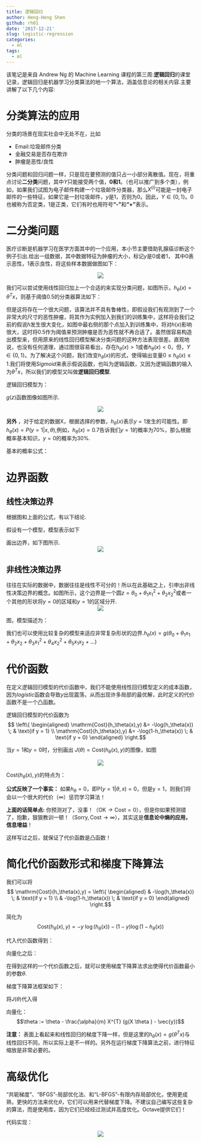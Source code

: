 ```yaml
---
title: 逻辑回归
author: Heng-Heng Shen
github: rh01
date: '2017-12-21'
slug: logistic-regression
categories:
  - ml
tags:
  - ml
---
```



\noindent 该笔记是来自 Andrew Ng 的 Machine Learning 课程的第三周:**逻辑回归**的课堂记录，逻辑回归是机器学习分类算法的地一个算法，涵盖信息论的相关内容.主要讲解了以下几个内容:
\begin{itemize}
\setlength{\itemsep}{1pt}
\setlength{\parskip}{0pt}
\setlength{\parsep}{0pt}
- 分类算法的应用
- 二元分类问题
- 边界函数
- 代价函数
- 梯度下降算法
\end{itemize}


# 分类算法的应用
分类的场景在现实社会中无处不在，比如


- Email:垃圾邮件分类
- 金融交易是否存在欺诈
- 肿瘤是恶性/良性



分类问题和回归问题一样，只是现在要预测的值只占一小部分离散值。现在，将重点讨论**二分类**问题，其中$Y$只能接受两个值，**0和1**。（也可以推广到多个类），例如，如果我们试图为电子邮件构建一个垃圾邮件分类器，那么$X^{(i)}$可能是一封电子邮件的一些特征，如果它是一封垃圾邮件，$y$是1，否则为0。因此，$Y \in \{0,1\}$。0也被称为否定类，1是正类，它们有时也用符号**“-”**和**“+”**表示。

# 二分类问题

医疗诊断是机器学习在医学方面其中的一个应用，本小节主要借助乳腺癌诊断这个例子引出.给出一组数据，其中数据特征为肿瘤的大小，标记$y$是0或者1， 其中0表示恶性，1表示良性，将这些样本数据做图如下：

\begin{figure}[htbp]
\begin{center}
  \includegraphics[width=0.7\textwidth]{tumor_logistic.png}
  \caption{乳腺癌数据}\label{figure:tumor_logistic}
\end{center}
\end{figure}
<center>
![](http://olrs8j04a.bkt.clouddn.com/17-12-21/24665725.jpg)
</center>

我们可以尝试使用线性回归加上一个合适的\textbf{“阈值”}来实现分类问题，如图\ref{figure:tumor_logistic}所示，$h_{\theta}(x) = \theta^{T}x$，则基于阈值0.5的分类器算法如下：
\begin{align*}
& h_\theta(x) \geq 0.5 \rightarrow y = 1 \\
& h_\theta(x) < 0.5 \rightarrow y = 0 
\end{align*}

但是这将存在一个很大问题，该算法并不具有鲁棒性，即假设我们有观测到了一个非常大的尺寸的恶性肿瘤，将其作为实例加入到我们的训练集中，这样将会我们之前的假说$h$发生很大变化，如图\ref{figure:tumor_logistic}中最右侧的那个点加入到训练集中，将对$h(x)$影响很大，这时将0.5作为阈值来预测肿瘤是否为恶性就不再合适了。虽然很容易构造出模型来，但用原来的线性回归模型解决分类问题的这种方法表现很差。直观地说，也没有任何道理，通过图\ref{figure:tumor_logistic}很容易看出，存在$h_{\theta}(x)>1$或者$h_{\theta}(x)<0$，但，$Y \in \{0,1\}$。为了解决这个问题，我们改变$h_{\theta}(x)$的形式，使得输出变量$0 \leq  h_{\theta}(x) \leq  1$.我们将使用$Sigmoid$来表示假说函数，也叫为逻辑函数，又因为逻辑函数的输入为$\theta^{T}x$，所以我们的模型又叫做**逻辑回归模型**.

逻辑回归模型为：
\begin{align*}
& h_\theta (x) = g ( \theta^T x )\\
& z = \theta^T x \\
&g(z) = \dfrac{1}{1 + e^{-z}}
\end{align*}

$g(z)$函数图像如图\ref{figure:sigmoid}所示.

<center>
![](http://olrs8j04a.bkt.clouddn.com/17-12-21/53893816.jpg)
</center>
\begin{figure}[htbp]
\begin{center}
	\includegraphics[width=0.7\textwidth]{sigmoid.png}
	\caption{Sigmoid函数图像}\label{figure:sigmoid}
\end{center}
\end{figure}


**另外** ，对于给定的数据X，根据选择的参数，$h_{\theta}(x)$表示$y=1$发生的可能性。即$h_{\theta}(x) = {P}(y=1 | x,\theta)$,例如，$h_{\theta}(x)= 0.7$告诉我们$y=1$的概率为$70\%$，那么根据概率基本知识，$y=0$的概率为$30\%$.

基本的概率公式：
\begin{align*}
& h_\theta(x) = P(y=1 | x ; \theta) = 1 - P(y=0 | x ; \theta) \\
& P(y = 0 | x;\theta) + P(y = 1 | x ; \theta) = 1
\end{align*}

# 边界函数
## 线性决策边界
根据图\ref{figure:sigmoid}和上面的公式，有以下结论.
\begin{align*}
&z=0, e^{0}=1 \Rightarrow g(z)=1/2 \\
& z \to \infty, e^{-\infty} \to 0 \Rightarrow g(z)=1 \\
&z \to -\infty, e^{\infty}\to \infty \Rightarrow g(z)=0 \\
& \theta^{T}x \geq 0 \rightarrow h_\theta(x) \geq 0.5 \rightarrow y = 1 \\
& \theta^{T}x < 0 \rightarrow h_\theta(x) < 0.5 \rightarrow y = 0
\end{align*}

假设有一个模型，模型表示如下

\begin{align*}
& \theta = 
\begin{bmatrix}
-3 \\
1 \\
1 \end{bmatrix}\\
& y = 1 \; if \; -3 + 1 x_1 + 1 x_2 \geq 0\\
& y = 1 \; if \; x_1 + x_2 \geq 3
\end{align*}

画出边界，如下图\ref{figure:example}所示.
\begin{figure}[htbp]
\begin{center}
	\includegraphics[width=0.5\textwidth]{example_log.png}
	\caption{线性决策边界}\label{figure:example}
\end{center}
\end{figure}
<center>
![](http://olrs8j04a.bkt.clouddn.com/17-12-21/40568449.jpg)
</center>

## 非线性决策边界
往往在实际的数据中，数据往往是线性不可分的！所以在此基础之上，引申出非线性决策边界的概念。如图所示，这个边界是一个圆$z = \theta_0 + \theta_1 x_1^2 +\theta_2 x_2^2$或者一个其他的形状将$y = 0$的区域和$y = 1$的区域分开.
\begin{figure}[htbp]
\begin{center}
	\includegraphics[width=0.5\textwidth]{unlinear.png}
	\caption{非线性决策边界}\label{figure:unlinear}
\end{center}
\end{figure}



<center>
![](http://olrs8j04a.bkt.clouddn.com/17-12-21/68833588.jpg)
</center>


图\ref{figure:unlinear}，模型描述为：
\begin{align*}
h_{\theta}(x) &= g(\theta_{0} + \theta_{1}x_{1} + \theta_{2}x_{2} + \theta_{3}x_{1}^2 + \theta_{4}x_{2}^2)\\
h_{\theta}(x) &= g(-1 + 0 x_{1} + 0 x_{2} + 1 x_{1}^2 + 1 x_{2}^2)\\
y &= 1 \; if  \; 1 x_{1}^2 + 1 x_{2}^2 \geq 1
\end{align*}

我们也可以使用比较复杂的模型来适应非常复杂形状的边界.$h_{\theta}(x) = g(\theta_0 + \theta_1 x_1 +\theta_2 x_2 + \theta_3 x_1^2 + \theta_4 x_2^2  + \theta_5 x_1x_2 +...)$

# 代价函数
在定义逻辑回归模型的代价函数中，我们不能使用线性回归模型定义的成本函数，因为$logistic$函数会导致$y$出现震荡，从而出现许多局部的最优解，此时定义的代价函数不是一个凸函数。

逻辑回归模型的代价函数为
\begin{align*}
 J(\theta) &= \dfrac{1}{m} \sum_{i=1}^m \mathrm{Cost}(h_\theta(x^{(i)}),y^{(i)})
\end{align*}
$$
\left\{
 \begin{aligned}
 \mathrm{Cost}(h_\theta(x),y) &= -\log(h_\theta(x)) \; & \text{if y = 1} \\
 \mathrm{Cost}(h_\theta(x),y) &= -\log(1-h_\theta(x)) \; & \text{if y = 0}
  \end{aligned}
\right.$$

当$y=1$和$y=0$时，分别画出 $J(\theta) = \mathrm{Cost}(h_{\theta}(x), y)$的图像，如图\ref{figure:y}

\begin{figure}[htbp]
\centering                                                          %居中
\subfigure[当y=1时]{                    %第一张子图
\begin{minipage}{7cm}
\centering                                                          %子图居中
\includegraphics[scale=0.75]{y1.png}               %以pic.jpg的0.5倍大小输出
\end{minipage}}
\subfigure[当y=0时]{                    %第二张子图
\begin{minipage}{7cm}
\centering                                                          %子图居中
\includegraphics[scale=0.65]{y0.png}                %以pic.jpg的0.5倍大小输出
\end{minipage}}
\caption{$J(\theta)$ vs $h_{\theta}$} %                         %大图名称
\label{figure:y}                                                        %图片引用标记
\end{figure}
<center>
![](http://olrs8j04a.bkt.clouddn.com/17-12-21/7436806.jpg)
</center>

$\mathrm{Cost}(h_{\theta}(x),y)$的特点为：
\begin{align*}
& \mathrm{Cost}(h_\theta(x),y) = 0 \text{ if } h_\theta(x) = y \\
 & \mathrm{Cost}(h_\theta(x),y) \rightarrow \infty \text{ if } y = 0 \; \mathrm{and} \; h_\theta(x) \rightarrow 1 \\
& \mathrm{Cost}(h_\theta(x),y) \rightarrow \infty \text{ if } y = 1 \; \mathrm{and} \; h_\theta(x) \rightarrow 0 
\end{align*}

**公式反映了一个事实：**
如果$h_{\theta}  = 0$，即$\mathrm{P}(y=1 | \theta,x)=0$，但是$\mathrm{y}=1$，则我们将会以一个很大的代价（$\infty$）惩罚学习算法！

**上面的话简单点:** 你预测对了，没事！（$\mathrm{OK} \rightarrow \mathrm{Cost} = 0$），但是你如果预测错了，抱歉，狠狠教训一顿！（$\mathrm{Sorry}, \mathrm{Cost} \rightarrow \infty$），其实这是**信息论中熵的应用，信息增益**！


这样写过之后，就保证了代价函数是凸函数！

# 简化代价函数形式和梯度下降算法

我们可以将
$$ \mathrm{Cost}(h_\theta(x),y) = 
\left\{
 \begin{aligned}
 & -\log(h_\theta(x)) \; & \text{if y = 1} \\
 & -\log(1-h_\theta(x)) \; & \text{if y = 0}
  \end{aligned}
\right.$$

简化为
$$\mathrm{Cost}(h_\theta(x),y) = - y \; \log(h_\theta(x)) - (1 - y) \log(1 - h_\theta(x))$$

代入代价函数得到：
\begin{align*}
J(\theta) &= - \frac{1}{m} \displaystyle \sum_{i=1}^m \mathrm{Cost}(h_{\theta}(x^{(i)}) - y^{(i)}) \\
          &= - \frac{1}{m} \displaystyle \sum_{i=1}^m [y^{(i)}\log (h_\theta (x^{(i)})) + (1 - y^{(i)})\log (1 - h_\theta(x^{(i)}))]
\end{align*}

向量化之后：

\begin{align*} 
& h = g(X\theta)\\
& J(\theta) = \frac{1}{m} \cdot \left(-y^{T}\log(h)-(1-y)^{T}\log(1-h)\right) 
\end{align*}
在得到这样的一个代价函数之后，就可以使用梯度下降算法求出使得代价函数最小的参数$\theta$.

梯度下降算法框架如下：
\begin{align*}
& Repeat \; \lbrace \\
& \; \theta_j := \theta_j - \alpha \dfrac{\partial}{\partial \theta_j}J(\theta) \\
 & \rbrace
\end{align*}

将$J(\theta)$代入得

\begin{align*} & Repeat \; \lbrace \\
& \; \theta_j := \theta_j - \frac{\alpha}{m} \sum_{i=1}^m (h_\theta(x^{(i)}) - y^{(i)}) x_j^{(i)} \\
& \rbrace
 \end{align*}

向量化：$$\theta := \theta - \frac{\alpha}{m} X^{T} (g(X \theta ) - \vec{y})$$

**注意：** 表面上看起来和线性回归的梯度下降一样，但是这里的$h_{\theta}(x)=g(\theta^{T}x)$与线性回归不同，所以实际上是不一样的。另外在运行梯度下降算法之前，进行特征缩放是非常必要的。

# 高级优化
“共轭梯度”、“BFGS”-局部优化法、和“L-BFGS”-有限内存局部优化，使用更成熟，更快的方法来优化$\theta$，它们可以用来代替梯度下降。不建议自己编写这些复杂的算法，而是使用库，因为它们已经经过测试并高度优化。Octave提供它们！
\begin{align*}
&\mathrm{Given} \; \theta\\
& \rightarrow J(\theta) \\
& \rightarrow \frac{\partial}{\partial_{\theta_{j}}}J(\theta) \;  \mathrm{for} \;{j} = 0,1,2,3,...
\end{align*}

\lstset{language=Matlab}

代码实现：

\begin{lstlisting}
function [jVal, gradient] = costFunction(theta)
  jVal = [...code to compute J(theta)...];
  gradient = [...code to compute derivative of J(theta)...];
end
\end{lstlisting}

<center>
![](http://olrs8j04a.bkt.clouddn.com/17-12-21/86473859.jpg)
</center>